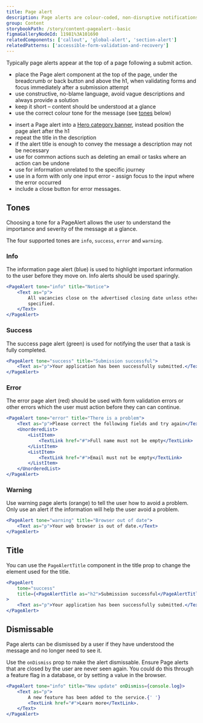```yaml
---
title: Page alert
description: Page alerts are colour-coded, non-disruptive notifications that provide Success, Error, Warning or Information messages at relevant times during the user journey. They should not be confused with Callouts.
group: Content
storybookPath: /story/content-pagealert--basic
figmaGalleryNodeId: 11981%3A101690
relatedComponents: ['callout', 'global-alert', 'section-alert']
relatedPatterns: ['accessible-form-validation-and-recovery']
---
```


Typically page alerts appear at the top of a page following a submit action.

<DoHeading />

- place the Page alert component at the top of the page, under the breadcrumb or back button and above the h1, when validating forms and focus immediately after a submission attempt
- use constructive, no-blame language, avoid vague descriptions and always provide a solution
- keep it short – content should be understood at a glance
- use the correct colour tone for the message (see [tones](#tones) below)

<DontHeading />

- insert a Page alert into a [Hero category banner](/components/hero-banner#hero-category-banner), instead position the page alert after the h1
- repeat the title in the description
- if the alert title is enough to convey the message a description may not be necessary
- use for common actions such as deleting an email or tasks where an action can be undone
- use for information unrelated to the specific journey
- use in a form with only one input error - assign focus to the input where the error occurred
- include a close button for error messages.

## Tones

Choosing a tone for a PageAlert allows the user to understand the importance and severity of the message at a glance.

The four supported tones are `info`, `success`, `error` and `warning`.

### Info

The information page alert (blue) is used to highlight important information to the user before they move on. Info alerts should be used sparingly.

```jsx live
<PageAlert tone="info" title="Notice">
	<Text as="p">
		All vacancies close on the advertised closing date unless otherwise
		specified.
	</Text>
</PageAlert>
```

### Success

The success page alert (green) is used for notifying the user that a task is fully completed.

```jsx live
<PageAlert tone="success" title="Submission successful">
	<Text as="p">Your application has been successfully submitted.</Text>
</PageAlert>
```

### Error

The error page alert (red) should be used with form validation errors or other errors which the user must action before they can can continue.

```jsx live
<PageAlert tone="error" title="There is a problem">
	<Text as="p">Please correct the following fields and try again</Text>
	<UnorderedList>
		<ListItem>
			<TextLink href="#">Full name must not be empty</TextLink>
		</ListItem>
		<ListItem>
			<TextLink href="#">Email must not be empty</TextLink>
		</ListItem>
	</UnorderedList>
</PageAlert>
```

### Warning

Use warning page alerts (orange) to tell the user how to avoid a problem. Only use an alert if the information will help the user avoid a problem.

```jsx live
<PageAlert tone="warning" title="Browser out of date">
	<Text as="p">Your web browser is out of date.</Text>
</PageAlert>
```

## Title

You can use the `PageAlertTitle` component in the title prop to change the element used for the title.

```jsx live
<PageAlert
	tone="success"
	title={<PageAlertTitle as="h2">Submission successful</PageAlertTitle>}
>
	<Text as="p">Your application has been successfully submitted.</Text>
</PageAlert>
```

## Dismissable

Page alerts can be dismissed by a user if they have understood the message and no longer need to see it.

Use the `onDismiss` prop to make the alert dismissable. Ensure Page alerts that are closed by the user are never seen again. You could do this through a feature flag in a database, or by setting a value in the browser.

```jsx live
<PageAlert tone="info" title="New update" onDismiss={console.log}>
	<Text as="p">
		A new feature has been added to the service.{' '}
		<TextLink href="#">Learn more</TextLink>.
	</Text>
</PageAlert>
```
